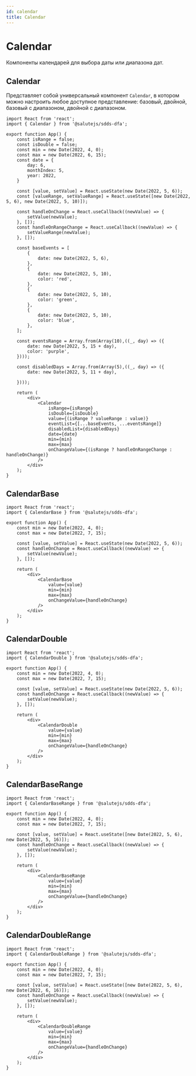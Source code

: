 ```yaml
---
id: calendar
title: Calendar
---
```



# Calendar
Компоненты календарей для выбора даты или диапазона дат.

## Calendar

<Description name="Calendar" />
<PropsTable name="Calendar" />

Представляет собой универсальный компонент `Calendar`, в котором можно настроить любое доступное представление: базовый, двойной, базовый с диапазоном, двойной с диапазоном.

```tsx live
import React from 'react';
import { Calendar } from '@salutejs/sdds-dfa';

export function App() {
    const isRange = false;
    const isDouble = false;
    const min = new Date(2022, 4, 0);
    const max = new Date(2022, 6, 15);
    const date = {
        day: 6,
        monthIndex: 5,
        year: 2022,
    }

    const [value, setValue] = React.useState(new Date(2022, 5, 6));
    const [valueRange, setValueRange] = React.useState([new Date(2022, 5, 6), new Date(2022, 5, 10)]);

    const handleOnChange = React.useCallback((newValue) => {
        setValue(newValue);
    }, []);
    const handleOnRangeChange = React.useCallback((newValue) => {
        setValueRange(newValue);
    }, []);

    const baseEvents = [
        {
            date: new Date(2022, 5, 6),
        },
        {
            date: new Date(2022, 5, 10),
            color: 'red',
        },
        {
            date: new Date(2022, 5, 10),
            color: 'green',
        },
        {
            date: new Date(2022, 5, 10),
            color: 'blue',
        },
    ];

    const eventsRange = Array.from(Array(10),((_, day) => ({
        date: new Date(2022, 5, 15 + day),
        color: 'purple',
    })));

    const disabledDays = Array.from(Array(5),((_, day) => ({
        date: new Date(2022, 5, 11 + day),

    })));

    return (
        <div>
            <Calendar
                isRange={isRange}
                isDouble={isDouble}
                value={(isRange ? valueRange : value)}
                eventList={[...baseEvents, ...eventsRange]}
                disabledList={disabledDays}
                date={date}
                min={min}
                max={max}
                onChangeValue={(isRange ? handleOnRangeChange : handleOnChange)}
            />
        </div>
    );
}
```

## CalendarBase
<Description name="CalendarBase" />
<PropsTable name="CalendarBase" />

```tsx live
import React from 'react';
import { CalendarBase } from '@salutejs/sdds-dfa';

export function App() {
    const min = new Date(2022, 4, 0);
    const max = new Date(2022, 7, 15);

    const [value, setValue] = React.useState(new Date(2022, 5, 6));
    const handleOnChange = React.useCallback((newValue) => {
        setValue(newValue);
    }, []);

    return (
        <div>
            <CalendarBase
                value={value}
                min={min}
                max={max}
                onChangeValue={handleOnChange}
            />
        </div>
    );
}
```

## CalendarDouble
<Description name="CalendarDouble" />
<PropsTable name="CalendarDouble" />

```tsx live
import React from 'react';
import { CalendarDouble } from '@salutejs/sdds-dfa';

export function App() {
    const min = new Date(2022, 4, 0);
    const max = new Date(2022, 7, 15);

    const [value, setValue] = React.useState(new Date(2022, 5, 6));
    const handleOnChange = React.useCallback((newValue) => {
        setValue(newValue);
    }, []);

    return (
        <div>
            <CalendarDouble
                value={value}
                min={min}
                max={max}
                onChangeValue={handleOnChange}
            />
        </div>
    );
}
```

## CalendarBaseRange
<Description name="CalendarBaseRange" />
<PropsTable name="CalendarBaseRange" />

```tsx live
import React from 'react';
import { CalendarBaseRange } from '@salutejs/sdds-dfa';

export function App() {
    const min = new Date(2022, 4, 0);
    const max = new Date(2022, 7, 15);

    const [value, setValue] = React.useState([new Date(2022, 5, 6), new Date(2022, 5, 16)]);
    const handleOnChange = React.useCallback((newValue) => {
        setValue(newValue);
    }, []);

    return (
        <div>
            <CalendarBaseRange
                value={value}
                min={min}
                max={max}
                onChangeValue={handleOnChange}
            />
        </div>
    );
}
```

## CalendarDoubleRange
<Description name="CalendarDoubleRange" />
<PropsTable name="CalendarDoubleRange" />

```tsx live
import React from 'react';
import { CalendarDoubleRange } from '@salutejs/sdds-dfa';

export function App() {
    const min = new Date(2022, 4, 0);
    const max = new Date(2022, 7, 15);

    const [value, setValue] = React.useState([new Date(2022, 5, 6), new Date(2022, 6, 16)]);
    const handleOnChange = React.useCallback((newValue) => {
        setValue(newValue);
    }, []);

    return (
        <div>
            <CalendarDoubleRange
                value={value}
                min={min}
                max={max}
                onChangeValue={handleOnChange}
            />
        </div>
    );
}
```

